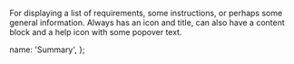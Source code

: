 


For displaying a list of requirements, some instructions, or perhaps some general information. Always has an icon and title, can also have a content block and a help icon with some popover text.

<div>
  <LiveEditorBlock code={code} scope={{ Summary, MoneyIcon, IdIcon, HomeIcon }} />
  <GeneratePropsTable componentName="Summary" />
</div>

  name: 'Summary',
};
